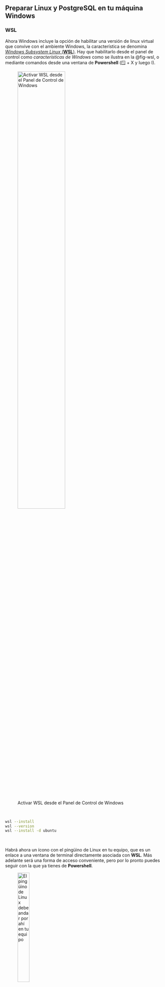## Preparar Linux y PostgreSQL en tu máquina Windows

### WSL
Ahora Windows incluye la opción de habilitar una versión de linux virtual que convive con el ambiente Windows, la característica se denomina [*Windows Subsystem Linux* (**WSL**)](https://learn.microsoft.com/es-mx/windows/wsl/). Hay que habilitarlo desde el panel de control como *características de Windows* como se ilustra en la @fig-wsl, o mediante comandos desde una ventana de **Powershell** (🪟 + X y luego I).

![Activar WSL desde el Panel de Control de Windows](images/wsl-activar.png){#fig-wsl width=60%}

\ 

```bash
wsl --install
wsl --version
wsl --install -d ubuntu
```
\ 

Habrá ahora un ícono con el pingüino de Linux en tu equipo, que es un enlace a una ventana de terminal directamente asociada con **WSL**. Más adelante será una forma de acceso conveniente, pero por lo pronto puedes seguir con la que ya tienes de **Powershell**.

![El pingüino de Linux debe andar por ahí en tu equipo](images/wsl-icon.png){width=30%}

### PostgreSQL

Una vez activado **WSL**, tendrás, en este ejemplo, un *linux Ubuntu* en marcha. Ahora puedes instalar _PostgreSQL_ en esa máquina virtual. Lo primero es acceder a _linux_ mediante una consola de sistema. Bastará con que escribas `wsl` en **Powershell**. Puede ser la misma ventana que usaste para instalar todo, si todavía la tienes abierta, o usar el nuevo ícono del pingüino. Ahora, escribe las siguientes instrucciones en _linux_. Básicamente le estas diciendo que entre en modo de _superusuario_ (`sudo`) y que vaya al servicio general de almacenamiento de aplicaciones (`apt-get`) y conseguir lo necesario para instalar _PostgreSQL_ en la versión que incluye extensiones y adiciones comunes al _PostgreSQL_ básico.


``` bash
sudo apt-get install postgresql postgresql-contrib
```

La instalación inicial de *PostgreSQL* utiliza como usuario de arranque a `postgres`. Es necesario darle un *password* para lograr que *PostgreSQL* nos de acceso. El siguiente comando lo hace. Te generará una línea en la que te pide ingreses la nueva clave que quieras darle al usuario `postgres`. Escribiras pero no verás lo que escribes, por seguiridad obviamente. Al terminar aprieta la tecla **enter/intro/&#9166;**

``` bash
sudo passwd postgres
```

Ahora, desde la misma terminal, tenemos que arrancar a _posgtreSQL_  como un servico activo en el equipo. Esto lo mantendrá en operación hasta que reinicies la máquina, en cuyo caso deberás reiniciar el servicio.
La instrucción para hacer esta operación es la siguiente.


``` bash
 sudo service postgresql start
```

Esta mismalínea te sirve para detener el servico (stop en lugar de start), reiniciarlo (restart) o para averiguar si está activo (status).

Conviene generar un usuario de tu preferencia para interactuar con _PostgreSQL_, evitando dejar como vulnerabilidad la interacción através del usuario común `postgres`. Para crear ese nuevo usuario usa el siguiente comando.

``` bash
sudo -u postgres psql

psql=# alter user <username> with encrypted password '<password>';
grant all privileges on database <dbname> to <username> ; 
```

Para iniciar tu interacción con *PostgreSQL* incialmente necesitará entrar a la interfaz del sistema con el siguiente comando. Puede ser que te presente alguna advertencia, pero por lo pronto no le hagas caso.

``` bash
sudo -u postgres createuser <username>
```

Para seguir con el ejercicio necesitamos crear una base de datos nueva. En este caso usaremos datos de ejemplo que ya se han organizado en bases de datos. Recurriremos al sitio del [programa Neon de los Estados Unidos](https://github.com/neondatabase-labs/postgres-sample-dbs).. Veamos la base de datos de los pasajeros del Titanic en su trágico viaje inaugural. Lo primero es preparar a _PostgreSQL_ para alojarla.


``` bash
sudo -u postgres createdb titanic
```

Ahora vamos por la base de datos. En _linux_ existe para este fin el comando `wget`. Conviene preparar un directorio para poner estos datos de ejemplo. Un lugar posible podría ser dentro de tu directorio
**home**, (asocido al símbolo **) quizás en _db-ejemplos_. Hay que usar `wget` con la opción **-P** seguida de la ruta deseada para almacenar el contenido de la URL. Si los directorios involucrados existen, los usa, si no, los crea.


``` bash
wget https://raw.githubusercontent.com/neondatabase/postgres-sample-dbs/main/titanic.sql -P ~/db-ejemplos
```

En Windows puedes verificar si el archivo solicitado fue cargado en el lugar que quería desde elnavegador de archivos, busca al final de la lista de directorios. Debería estar el pingüino ahí. lo abres y buscas la carpeta `home/<tu usuario>/db-ejemplo` en la forma usual. Ahí debería estar el archivo `titanica.sql`.

Si ya todo está en orden, ahora hay que cargar los datos en la base de datos `titanic`. El comando para esto es este.

``` bash
psql -d titanic -f ~/db-ejemplos/titanic.sql
```

Si por falta de derechos de acceso en tu linux, falla algo de lo anterior, esta es la manera de darle todos los derechos al usuario. No siempre una buena idea desde el punto de vista de la seguridad. Lo primero es entrar a la consola de _PostgreSQL_ como un usuario administrativo, es decir `postgres`, por ejemplo. Nota el cambio en el encabezado de línea en tu terminal.

``` bash
sudo -u postgres psql
```

Ahora ya estas dentro de _PostgreSQL_ los comandos en su lenguaje, _SQL_, son los siguientes. Nota también que cada comando es terminado con ";", si no lo incluyes el interprete de _SQL_ considera que no has terminado de construir la instrucción y por tanto no la procesa.

``` sql
alter user <username> with encrypted password '<password>';
grant all privileges on database <dbname> to <username> ; 
```

\ 
Para salir de _PostgreSQL_, usa el comando `\q`)
\ 


Una vez que todo ha sido configurado podrás tener acceso a _PostgreSQL_ y hacer operaciones de todo tipo. A continuación un ejemplo muy sencillo con la bae de datos de ejemplo "titanic".

```r
pacman::p_load(RPostgres, keyring, flextable, DT)


tryCatch({
  drv <- Postgres()
  print("Connecting to Database…")
  connec <- dbConnect(drv, 
                      dbname   = "titanic",
                      host     = Sys.getenv("psql_eq_ip"), 
                      port     = Sys.getenv("psql_eq_port"),
                      user     = key_list("psql-eq")[1,2],
                      password = key_get(service = "psql-eq", 
                                         username = key_list("psql-eq")[1,2]))
  
  print("Database Connected!")
},
error=function(cond) {
  print(cond)
  print("Unable to connect to Database.")
})

dbGetQuery(connec, "SELECT name, hometown FROM passenger;") |> 
  datatable()

head(df)

```

\ 
¿Había algún mexicano en el Titanic? Por supuesto puedes ver esto en los datos que ya transferimos a una tabla en **R** arriba, pero para fines didácticos veamos como puedes hacer lo mismo directamente en _PostgreSQL_ con **SQL**. Usaremos el operador `ILIKE` que permite buscar patrones de caracteres sin distinguir entre mayúsculas y minúsculas. Cosa que no hace el operado `LIKE`. [Más sobre este operador aquí](https://docs.getdbt.com/sql-reference/ilike)

\ 

```r
dbGetQuery(connec, "SELECT name, hometown FROM passenger
                               WHERE hometown ILIKE '%mex%';") |> 
  flextable() |> 
  width(width = c(2,3)) |> 
  set_caption("Aquí está la respuesta")


```

\ 
Al terminar el procesamiento hay que cerrar la conexión, ¡práctica de seguridad estandar!
\ 

```r

dbDisconnect(connec)

```

